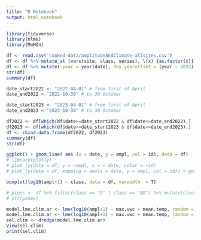 ```yaml
---
title: "R Notebook"
output: html_notebook
---
```


```r
library(tidyverse)
library(nlme)
library(MuMIn)
```


```r
df <- read.csv('cooked-data/amplitudeAndClimate-allsites.csv')
df <- df %>% mutate_at (vars(site, class, series), \(x) {as.factor(x)}) %>% mutate(date = as.Date(date)) %>% dplyr::rename(id = series)
df <- df %>% mutate( year = year(date), doy_yearoffset = (year - 2022) * 365 + doy)
str(df)
summary(df)
```


```r
date_start2022 <- "2022-04-01" # from first of April
date_end2022 <-"2022-10-30" # to 30 October

date_start2023 <- "2023-04-01" # from first of April
date_end2023 <-"2023-10-30" # to 30 October

df2022 <- df[which(df$date>=date_start2022 & df$date<=date_end2022),]
df2023 <- df[which(df$date>=date_start2023 & df$date<=date_end2023),]
df <- rbind.data.frame(df2022, df2023)
summary(df)
str(df)
```


```r
ggplot() + geom_line( aes (x = date, y = ampl, col = id), data = df)
# library(plotly)
# plot_ly(data = df, y = ~ampl, x = ~ date, color = ~id)
# plot_ly(data = df, mapping = aes(x = date, y = ampl, col = id)) + geom_line()
```


```r
boxplot(log10(ampl+1) ~ class, data = df, varwidth  = T)
```


```r
# pines <- df %>% filter(class == "D" | class == "ND") %>% mutate(class= factor(class), id = factor(id))
# str(pines)
```

```r
model.lme.clim.ar <- lme(log10(ampl+1) ~ max.vwc + mean.temp, random = ~ 1|(site/id), correlation=corAR1(form = ~doy_yearoffset|id), data = df,  method = "ML")
model.lme.clim.ar <- lme(log10(ampl+1) ~ max.vwc + mean.temp, random = ~ 1|(site/id), correlation=corAR1(), data = df,  method = "ML")
sel.clim <- dredge(model.lme.clim.ar)
View(sel.clim)
print(sel.clim)
```